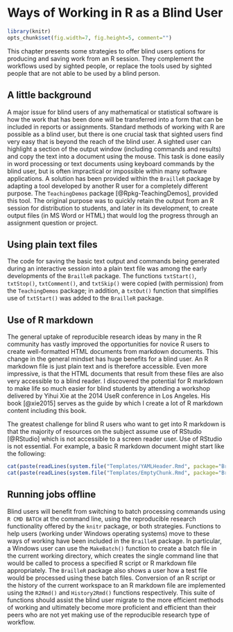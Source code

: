 # Ways of Working in R as a Blind User {#WorkingBlind}

```r
library(knitr)
opts_chunk$set(fig.width=7, fig.height=5, comment="")
```

This chapter presents some strategies to offer blind users options for producing and saving work from an R session. They complement the workflows used by sighted people, or replace the tools used by sighted people that are not able to be used by a blind person.

## A little background


A major issue for blind users of any mathematical or statistical software is how the work that has been done will be transferred into a form that can be included in reports or assignments. 
Standard methods of working with R are possible as a blind user, but there is one crucial task that sighted users find very easy that is beyond the reach of the blind user. 
A sighted user can highlight a section of the output window (including commands and results) and copy the text  into a document using the mouse. This task is done easily in word processing or text documents using keyboard commands by the blind user, but is often impractical or impossible within many software applications. A solution has been provided within the `BrailleR` package by adapting a tool developed by another R user for a completely different purpose. The  `TeachingDemos` package  [@Rpkg-TeachingDemos], provided this tool. The original purpose was to quickly retain the output from an R session for distribution to students, and later in its 
development, to create output files (in MS Word or HTML) that would log the progress through an assignment question or project. 


## Using plain text files

The code for saving the basic text output and commands being generated during an interactive session into a plain text file was among the early developments of the `BrailleR` package. 
The functions `txtStart()`, `txtStop()`, `txtComment()`, and `txtSkip()` were copied (with permission) from the `TeachingDemos` package; in addition, a  `txtOut()` function that simplifies use of `txtStart()`    was added to the `BrailleR` package.



## Use of R markdown

The general uptake of reproducible research ideas by many in the R community has vastly improved the opportunities for novice R users to create well-formatted HTML documents from markdown documents. 
This change in the general mindset has huge benefits for a blind user. 
An R markdown file is just plain text and is therefore accessible. 
Even more impressive, is that the HTML documents that result from these files are also very accessible to a blind reader. I discovered the potential for R markdown to make life so much easier for blind students by attending a workshop delivered by Yihui Xie at the 2014 UseR conference in Los Angeles. His book [@xie2015] serves as the guide by which I create a lot of R markdown content including this book.

The greatest challenge for blind R users who want to get into R markdown is that the majority of resources on the subject assume use of RStudio [@RStudio] which is not accessible to a screen reader user. Use of RStudio is not essential. For example, a basic R markdown document might start like the following:

```r
cat(paste(readLines(system.file("Templates/YAMLHeader.Rmd", package="BrailleR")), collapse="\n"))
cat(paste(readLines(system.file("Templates/EmptyChunk.Rmd", package="BrailleR")), collapse="\n"))
```

## Running jobs offline

Blind users will benefit from switching to batch processing commands using `R CMD BATCH` at the command line, using the reproducible research functionality offered by the `knitr` package, or both strategies. Functions to help users (working under Windows operating systems) move to these ways of working have been included in the `BrailleR` package. In particular, a Windows user can use the `MakeBatch()` function to create a batch file in the current working directory, which creates the single command line that would be called to process a specified  R script or R markdown file appropriately. The `BrailleR` package also shows a user how a test file would be processed using these batch files. Conversion of  an R script or the history of the current workspace  to an R markdown file are implemented using the `R2Rmd()` and `History2Rmd()` functions respectively. This suite of functions should assist the blind user migrate to the more efficient methods of working and ultimately become more proficient and efficient than their peers who are not yet making use of the reproducible research type of workflow. 


